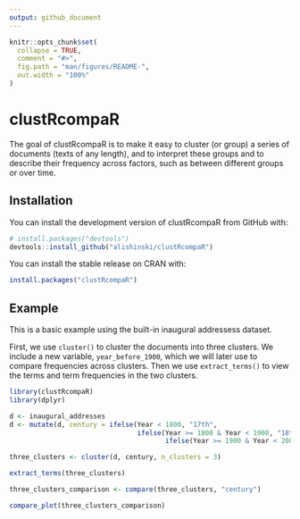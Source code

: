 ```yaml
---
output: github_document
---
```


<!-- README.md is generated from README.Rmd. Please edit that file -->

```r
knitr::opts_chunk$set(
  collapse = TRUE,
  comment = "#>",
  fig.path = "man/figures/README-",
  out.width = "100%"
)
```
# clustRcompaR

The goal of clustRcompaR is to make it easy to cluster (or group) a series of documents (texts of any length), and to interpret these groups and to describe their frequency across factors, such as between different groups or over time. 

## Installation

You can install the development version of clustRcompaR from GitHub with:

```r
# install.packages("devtools")
devtools::install_github("alishinski/clustRcompaR")
```

You can install the stable release on CRAN with:

```r
install.packages("clustRcompaR")
```

## Example

This is a basic example using the built-in inaugural addressess dataset. 

First, we use `cluster()` to cluster the documents into three clusters. We include a new variable, `year_before_1900`, which we will later use to compare frequencies across clusters. Then we use `extract_terms()` to view the terms and term frequencies in the two clusters.

```r
library(clustRcompaR)
library(dplyr)

d <- inaugural_addresses
d <- mutate(d, century = ifelse(Year < 1800, "17th",
                                ifelse(Year >= 1800 & Year < 1900, "18th",
                                       ifelse(Year >= 1900 & Year < 2000, "19th", "20th"))))

three_clusters <- cluster(d, century, n_clusters = 3)

extract_terms(three_clusters)
```

```r
three_clusters_comparison <- compare(three_clusters, "century")

compare_plot(three_clusters_comparison)
```
